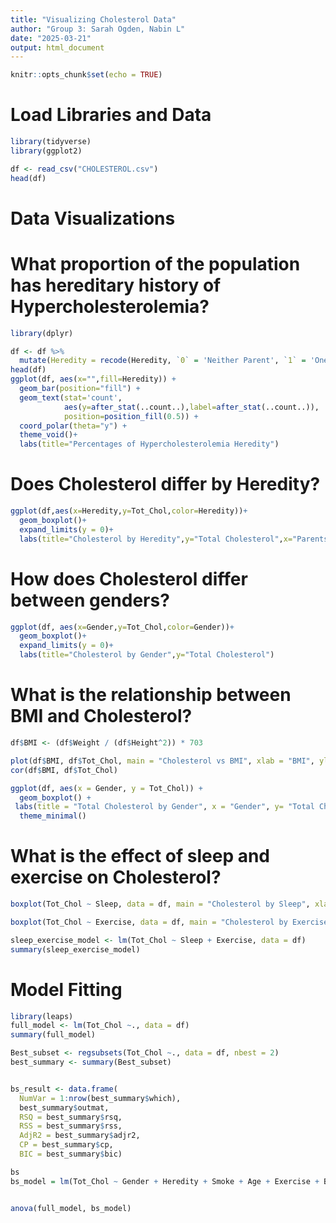 ```yaml
---
title: "Visualizing Cholesterol Data"
author: "Group 3: Sarah Ogden, Nabin L"
date: "2025-03-21"
output: html_document
---
```


```r
knitr::opts_chunk$set(echo = TRUE)
```

# Load Libraries and Data
```r
library(tidyverse)
library(ggplot2)

df <- read_csv("CHOLESTEROL.csv")
head(df)
```

# Data Visualizations
# What proportion of the population has hereditary history of Hypercholesterolemia?
```r
library(dplyr)

df <- df %>%
  mutate(Heredity = recode(Heredity, `0` = 'Neither Parent', `1` = 'One Parent', `2` = 'Both Parents'))
head(df)
ggplot(df, aes(x="",fill=Heredity)) +
  geom_bar(position="fill") +
  geom_text(stat='count', 
            aes(y=after_stat(..count..),label=after_stat(..count..)),
            position=position_fill(0.5)) +
  coord_polar(theta="y") +
  theme_void()+
  labs(title="Percentages of Hypercholesterolemia Heredity")
```
# Does Cholesterol differ by Heredity?
```r
ggplot(df,aes(x=Heredity,y=Tot_Chol,color=Heredity))+
  geom_boxplot()+
  expand_limits(y = 0)+
  labs(title="Cholesterol by Heredity",y="Total Cholesterol",x="Parents with Hypercholesterolemia")
```
# How does Cholesterol differ between genders?
```r
ggplot(df, aes(x=Gender,y=Tot_Chol,color=Gender))+
  geom_boxplot()+
  expand_limits(y = 0)+
  labs(title="Cholesterol by Gender",y="Total Cholesterol")
```
# What is the relationship between BMI and Cholesterol?
```r
df$BMI <- (df$Weight / (df$Height^2)) * 703

plot(df$BMI, df$Tot_Chol, main = "Cholesterol vs BMI", xlab = "BMI", ylab = "Total Cholesterol")
cor(df$BMI, df$Tot_Chol)

ggplot(df, aes(x = Gender, y = Tot_Chol)) +
  geom_boxplot() + 
 labs(title = "Total Cholesterol by Gender", x = "Gender", y= "Total Cholesterol") +
  theme_minimal()


```

# What is the effect of sleep and exercise on Cholesterol?
```r
boxplot(Tot_Chol ~ Sleep, data = df, main = "Cholesterol by Sleep", xlab="Sleep", ylab= "Total Cholesterol")

boxplot(Tot_Chol ~ Exercise, data = df, main = "Cholesterol by Exercise", xlab="Exercise", ylab= "Total Cholesterol")

sleep_exercise_model <- lm(Tot_Chol ~ Sleep + Exercise, data = df)
summary(sleep_exercise_model)

```


# Model Fitting
```r
library(leaps)
full_model <- lm(Tot_Chol ~., data = df)
summary(full_model)

Best_subset <- regsubsets(Tot_Chol ~., data = df, nbest = 2)
best_summary <- summary(Best_subset)


bs_result <- data.frame(
  NumVar = 1:nrow(best_summary$which),
  best_summary$outmat, 
  RSQ = best_summary$rsq, 
  RSS = best_summary$rss,
  AdjR2 = best_summary$adjr2, 
  CP = best_summary$cp,
  BIC = best_summary$bic)

bs
bs_model = lm(Tot_Chol ~ Gender + Heredity + Smoke + Age + Exercise + BMI, data = df)


anova(full_model, bs_model)


```

